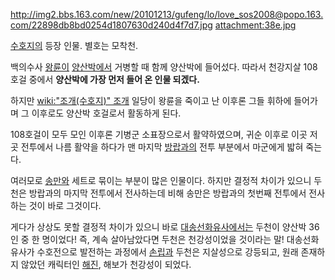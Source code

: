 http://img2.bbs.163.com/new/20101213/gufeng/lo/love_sos2008@popo.163.com/22898db8bd0254d1807630d240d4f7d7.jpg
attachment:38e.jpg

[[수호지]]의 등장 인물. 별호는 모착천.

백의수사 [[왕륜]]이 [[양산박]]에서 거병할 때 함께 양산박에 들어섰다. 따라서 천강지살 108호걸 중에서 '''양산박에 가장 먼저 들어 온 인물 되겠다.'''

하지만 [[wiki:"조개(수호지)" 조개]] 일당이 왕륜을 죽이고 난 이후론 그들 휘하에 들어가며 그 이후로도 양산박 호걸로서 활동하게 된다.

108호걸이 모두 모인 이후론 기병군 소표장으로서 활약하였으며, 귀순 이후로 이곳 저곳 전투에서 나름 활약을 하다가 맨 마지막 [[방랍]]과의 전투 부분에서 마군에게 밟혀 죽는다.

여러모로 [[송만]]와 세트로 묶이는 부분이 많은 인물이다. 하지만 결정적 차이가 있으니 두천은 방랍과의 마지막 전투에서 전사하는데 비해 송만은 방랍과의 첫번째 전투에서 전사하는 것이 바로 그것이다. 

게다가 상상도 못할 결정적 차이가 있으니 바로 [[대송선화유사]]에서는 두천이 양산박 36인 중 한 명이었다! 즉, 계속 살아남았다면 두천은 천강성이었을 것이라는 말! 대송선화유사가 수호전으로 발전하는 과정에서 [[손립]]과 두천은 지살성으로 강등되고, 원래 존재하지 않았던 캐릭터인 [[해진]], 해보가 천강성이 되었다.
